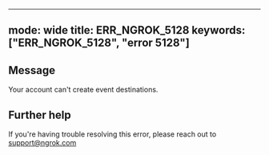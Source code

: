 
---
mode: wide
title: ERR_NGROK_5128
keywords: ["ERR_NGROK_5128", "error 5128"]
---

## Message
Your account can't create event destinations.




## Further help
If you're having trouble resolving this error, please reach out to [support@ngrok.com](mailto:support@ngrok.com?subject=Help%20with%20ERR_NGROK_5128)

